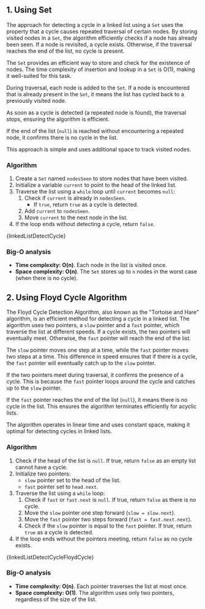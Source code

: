 

## 1. Using Set

The approach for detecting a cycle in a linked list using a `Set` uses the property that a cycle causes repeated traversal of certain nodes. By storing visited nodes in a `Set`, the algorithm efficiently checks if a node has already been seen. If a node is revisited, a cycle exists. Otherwise, if the traversal reaches the end of the list, no cycle is present.

The `Set` provides an efficient way to store and check for the existence of nodes. The time complexity of insertion and lookup in a `Set` is O(1), making it well-suited for this task.

During traversal, each node is added to the `Set`. If a node is encountered that is already present in the `Set`, it means the list has cycled back to a previously visited node.

As soon as a cycle is detected (a repeated node is found), the traversal stops, ensuring the algorithm is efficient.

If the end of the list (`null`) is reached without encountering a repeated node, it confirms there is no cycle in the list.

This approach is simple and uses additional space to track visited nodes.

### Algorithm

1. Create a `Set` named `nodesSeen` to store nodes that have been visited.
2. Initialize a variable `current` to point to the head of the linked list.
3. Traverse the list using a `while` loop until `current` becomes `null`:
   1. Check if `current` is already in `nodesSeen`.
      - If `true`, return `true` as a cycle is detected.
   2. Add `current` to `nodesSeen`.
   3. Move `current` to the next node in the list.
4. If the loop ends without detecting a cycle, return `false`.

<MDXCodeBlock>{linkedListDetectCycle}</MDXCodeBlock>

### Big-O analysis

- **Time complexity: O(n)**. Each node in the list is visited once.
- **Space complexity: O(n)**. The `Set` stores up to `n` nodes in the worst case (when there is no cycle).

## 2. Using Floyd Cycle Algorithm

The Floyd Cycle Detection Algorithm, also known as the "Tortoise and Hare" algorithm, is an efficient method for detecting a cycle in a linked list. The algorithm uses two pointers, a `slow` pointer and a `fast` pointer, which traverse the list at different speeds. If a cycle exists, the two pointers will eventually meet. Otherwise, the `fast` pointer will reach the end of the list.

The `slow` pointer moves one step at a time, while the `fast` pointer moves two steps at a time. This difference in speed ensures that if there is a cycle, the `fast` pointer will eventually catch up to the `slow` pointer.

If the two pointers meet during traversal, it confirms the presence of a cycle. This is because the `fast` pointer loops around the cycle and catches up to the `slow` pointer.

If the `fast` pointer reaches the end of the list (`null`), it means there is no cycle in the list. This ensures the algorithm terminates efficiently for acyclic lists.

The algorithm operates in linear time and uses constant space, making it optimal for detecting cycles in linked lists.

### Algorithm

1. Check if the head of the list is `null`. If true, return `false` as an empty list cannot have a cycle.
2. Initialize two pointers:
   - `slow` pointer set to the head of the list.
   - `fast` pointer set to `head.next`.
3. Traverse the list using a `while` loop:
   1. Check if `fast` or `fast.next` is `null`. If true, return `false` as there is no cycle.
   2. Move the `slow` pointer one step forward (`slow = slow.next`).
   3. Move the `fast` pointer two steps forward (`fast = fast.next.next`).
   4. Check if the `slow` pointer is equal to the `fast` pointer. If true, return `true` as a cycle is detected.
4. If the loop ends without the pointers meeting, return `false` as no cycle exists.

<MDXCodeBlock>{linkedListDetectCycleFloydCycle}</MDXCodeBlock>

### Big-O analysis

- **Time complexity: O(n)**. Each pointer traverses the list at most once.
- **Space complexity: O(1)**. The algorithm uses only two pointers, regardless of the size of the list.
